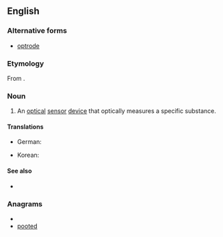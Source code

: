 ==English==

===Alternative forms===
* [[optrode]]

===Etymology===
From {{suffix|opto-|ode}}.

===Noun===
{{en-noun}}

# {{chemistry}} An [[optical]] [[sensor]] [[device]] that optically measures a specific substance.

====Translations====
{{trans-top|optical sensor device}}
* German: {{t-|de|Optode|f}}
{{trans-mid}}
* Korean: {{t-|ko|광센서|tr=gwangsenseo|sc=Hang}}
{{trans-bottom}}

====See also====
* {{pedialite}}

===Anagrams===
* {{alphagram|deoopt}}
* [[pooted#English|pooted]]